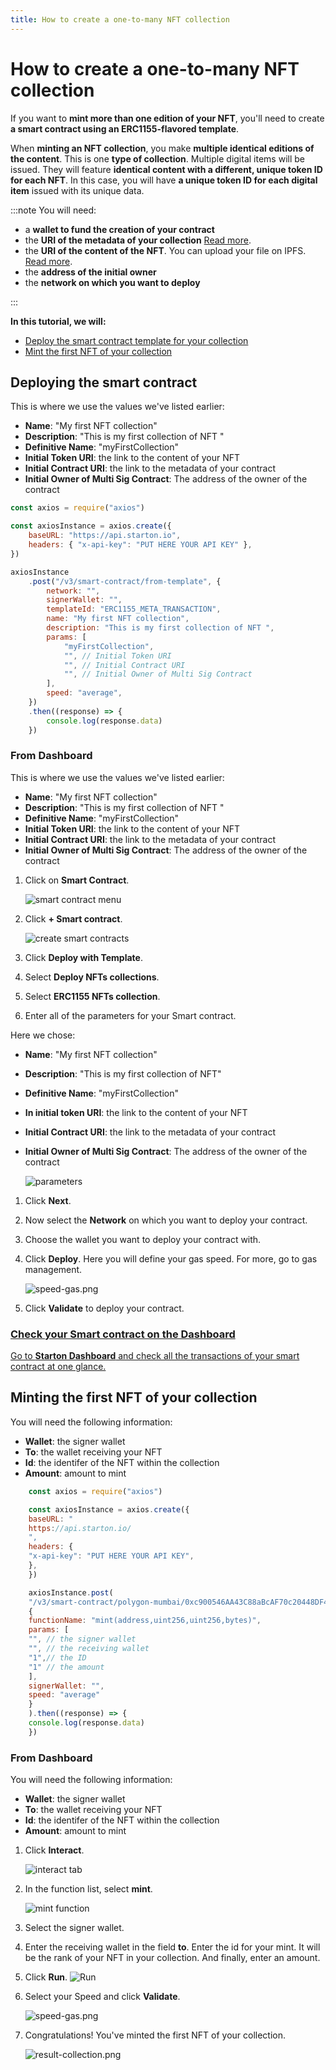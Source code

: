 ```yaml
---
title: How to create a one-to-many NFT collection
---
```



# How to create a one-to-many NFT collection

If you want to **mint more than one edition of your NFT**, you'll need to create **a smart contract using an ERC1155-flavored template**.

When **minting an NFT collection**, you make **multiple identical editions of the content**. This is one **type of collection**. Multiple digital items will be issued. They will feature **identical content with a different, unique token ID for each NFT**. In this case, you will have **a unique token ID for each digital item** issued with its unique data.

:::note You will need:

-   a **wallet to fund the creation of your contract**
-   the **URI of the metadata of your collection** [Read more](uploading-metadata-NFT).
-   the **URI of the content of the NFT**. You can upload your file on IPFS. [Read more](https://ipfs.eu.starton.io/ipfs/bafkreibhlkz5mw3yixp7337s7mfw2a5dsf6m6p5zswmj3cwlpfavcsyhxe).
-   the **address of the initial owner**
-   the **network on which you want to deploy**

:::

**In this tutorial, we will:**

-   [Deploy the smart contract template for your collection](#deploying-the-smart-contract)
-   [Mint the first NFT of your collection](#minting-the-first-nft-of-your-collection)

## Deploying the smart contract

<Tabs>
<TabItem value="code" label="From Code">

This is where we use the values we've listed earlier:

-   **Name**: "My first NFT collection"
-   **Description**: "This is my first collection of NFT "
-   **Definitive Name**: "myFirstCollection"
-   **Initial Token URI**: the link to the content of your NFT
-   **Initial Contract URI**: the link to the metadata of your contract
-   **Initial Owner of Multi Sig Contract**: The address of the owner of the contract

```jsx showLineNumbers
const axios = require("axios")

const axiosInstance = axios.create({
	baseURL: "https://api.starton.io",
	headers: { "x-api-key": "PUT HERE YOUR API KEY" },
})

axiosInstance
	.post("/v3/smart-contract/from-template", {
		network: "",
		signerWallet: "",
		templateId: "ERC1155_META_TRANSACTION",
		name: "My first NFT collection",
		description: "This is my first collection of NFT ",
		params: [
			"myFirstCollection",
			"", // Initial Token URI
			"", // Initial Contract URI
			"", // Initial Owner of Multi Sig Contract
		],
		speed: "average",
	})
	.then((response) => {
		console.log(response.data)
	})
```

</TabItem>
<TabItem value="dashboard" label="From Dashboard">

### From Dashboard

This is where we use the values we've listed earlier:

-   **Name**: "My first NFT collection"
-   **Description**: "This is my first collection of NFT "
-   **Definitive Name**: "myFirstCollection"
-   **Initial Token URI**: the link to the content of your NFT
-   **Initial Contract URI**: the link to the metadata of your contract
-   **Initial Owner of Multi Sig Contract**: The address of the owner of the contract

1. Click on **Smart Contract**.

    ![smart contract menu](img/smart-contracts.png)

1. Click **+ Smart contract**.

    ![create smart contracts](img/plussc.png)

1. Click **Deploy with Template**.
1. Select **Deploy NFTs collections**.
1. Select **ERC1155 NFTs collection**.
1. Enter all of the parameters for your Smart contract.

Here we chose:

-   **Name**: "My first NFT collection"
-   **Description**: "This is my first collection of NFT"
-   **Definitive Name**: "myFirstCollection"
-   **In initial token URI**: the link to the content of your NFT
-   **Initial Contract URI**: the link to the metadata of your contract
-   **Initial Owner of Multi Sig Contract**: The address of the owner of the contract

    ![parameters](img/allparameters.png)

1. Click **Next**.

1. Now select the **Network** on which you want to deploy your contract.

1. Choose the wallet you want to deploy your contract with.

1. Click **Deploy**.
   Here you will define your gas speed. For more, go to gas management.

    ![speed-gas.png](img/speed-gas.png)

1. Click **Validate** to deploy your contract.

</TabItem>
</Tabs>

<div class="row-is-multiline">

<div class="col col--2" class="cards">
	<a class="button-card button-card--vertical" href="https://app.starton.io/projects">
		<h3>Check your Smart contract on the Dashboard</h3>
		<div class="button-card__inner">
			<p color="white">
				Go to <b>Starton Dashboard</b> and check all the transactions of your smart contract at one glance.
			</p>
		</div>
	</a>
</div>

</div>

## Minting the first NFT of your collection

<Tabs>
<TabItem value="code" label="From Code">

You will need the following information:

-   **Wallet**: the signer wallet
-   **To**: the wallet receiving your NFT
-   **Id**: the identifer of the NFT within the collection
-   **Amount**: amount to mint

```jsx showLineNumbers
    const axios = require("axios")

    const axiosInstance = axios.create({
    baseURL: "
    https://api.starton.io/
    ",
    headers: {
    "x-api-key": "PUT HERE YOUR API KEY",
    },
    })

    axiosInstance.post(
    "/v3/smart-contract/polygon-mumbai/0xc900546AA43C88aBcAF70c20448DF45917c8363A/call",
    {
    functionName: "mint(address,uint256,uint256,bytes)",
    params: [
    "", // the signer wallet
    "", // the receiving wallet
    "1",// the ID
    "1" // the amount
    ],
    signerWallet: "",
    speed: "average"
    }
    ).then((response) => {
    console.log(response.data)
    })

```

</TabItem>
<TabItem value="dashboard" label="From Dashboard">

### From Dashboard

You will need the following information:

-   **Wallet**: the signer wallet
-   **To**: the wallet receiving your NFT
-   **Id**: the identifer of the NFT within the collection
-   **Amount**: amount to mint

1. Click **Interact**.

    ![interact tab](img/interact.png)

1. In the function list, select **mint**.

    ![mint function](img/mint_function.png)

1. Select the signer wallet.

1. Enter the receiving wallet in the field **to**. Enter the id for your mint. It will be the rank of your NFT in your collection. And finally, enter an amount.

1. Click **Run**.
   ![Run](img/run.png)

1. Select your Speed and click **Validate**.

    ![speed-gas.png](img/speed-gas.png)

1. Congratulations! You've minted the first NFT of your collection.

    ![result-collection.png](img/result-collection.png)

</TabItem>
</Tabs>
